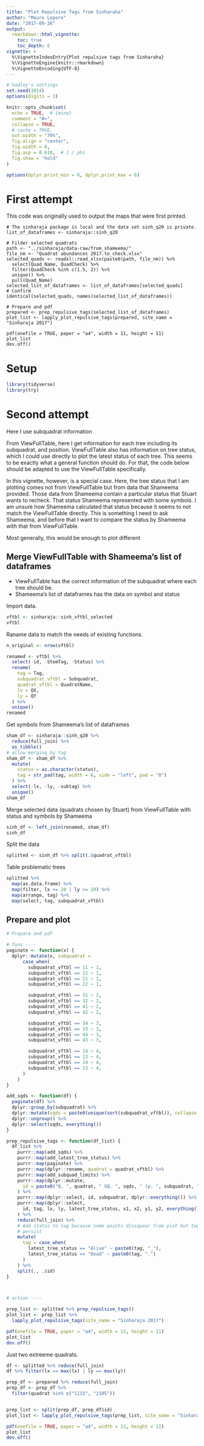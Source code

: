 ```yaml
---
title: "Plot Repulsive Tags from Sinharaha"
author: "Mauro Lepore"
date: "2017-09-26"
output: 
  rmarkdown::html_vignette:
    toc: true
    toc_depth: 6
vignette: >
  %\VignetteIndexEntry{Plot repulsive tags from Sinharaha}
  %\VignetteEngine{knitr::rmarkdown}
  %\VignetteEncoding{UTF-8}
---
```


```r
# hadley's settings
set.seed(1014)
options(digits = 3)

knitr::opts_chunk$set(
  echo = TRUE,  # {mine}
  comment = "#>",
  collapse = TRUE,
  # cache = TRUE,
  out.width = "70%",
  fig.align = "center",
  fig.width = 6,
  fig.asp = 0.618,  # 1 / phi
  fig.show = "hold"
)

options(dplyr.print_min = 6, dplyr.print_max = 6)
```

# First attempt

This code was originally used to output the maps that were first printed.

```
# The sinharaja package is local and the data set sinh_q20 is private.
list_of_dataframes <- sinharaja::sinh_q20

# Filder selected quadrats
path <- "../sinharaja/data-raw/from_shameema/"
file_nm <- "Quadrat abundances 2017.to_check.xlsx"
selected_quads <- readxl::read_xlsx(paste0(path, file_nm)) %>%
  select(Quad_Name, QuadCheck) %>%
  filter(QuadCheck %in% c(1.5, 2)) %>%
  unique() %>%
  pull(Quad_Name)
selected_list_of_dataframes <- list_of_dataframes[selected_quads]
# Confirm
identical(selected_quads, names(selected_list_of_dataframes))

# Prepare and pdf
prepared <- prep_repulsive_tags(selected_list_of_dataframes)
plot_list <- lapply_plot_repulsive_tags(prepared, site_name = "Sinharaja 2017")

pdf(onefile = TRUE, paper = "a4", width = 11, height = 11)
plot_list
dev.off()
```

# Setup 

```r
library(tidyverse)
library(try)
```



# Second attempt

Here I use subquadrat information 

From ViewFullTable, here I get information for each tree including its subquadrat, and position. ViewFullTable  also has information on tree status, which I could use directly to plot the latest status of each tree. This seems to be exactly what a general function should do. For that, the code below should be adapted to use the ViewFullTable specifically.

In this vignette, however, is a special case. Here, the tree status that I am plotting comes not from ViewFullTable but from data that Shameema provided. Those data from Shameema contain a particular status that Stuart wants to recheck. That status Shameema represented with some symbols. I am unsure how Shameema calculated that status because it seems to not match the ViewFullTable directly. This  is  something I need to ask Shameema, and before that I want to compare  the status by Shameema with that from ViewFullTable.



Most generally, this  would be enough to plot different 

## Merge ViewFullTable with Shameema's list of dataframes

* ViewFullTable has the correct information of the subquadrat where each tree should be.
* Shameema's list of dataframes has the data on symbol and status

Import data.

```r
vftbl <- sinharaja::sinh_vftbl_selected
vftbl
```

Raname data to match the needs of existing functions.

```r
n_original <- nrow(vftbl)

renamed <- vftbl %>% 
  select(-id, -StemTag, -Status) %>% 
  rename(
    tag = Tag,
    subquadrat_vftbl = Subquadrat,
    quadrat_vftbl = QuadratName,
    lx = QX,
    ly = QY
  ) %>% 
  unique()
renamed
```

Get symbols from Shameema's list of dataframes

```r
sham_df <- sinharaja::sinh_q20 %>% 
  reduce(full_join) %>% 
  as_tibble()
# allow merging by tag
sham_df <- sham_df %>% 
  mutate(
    status = as.character(status),
    tag = str_pad(tag, width = 6, side = "left", pad = "0")
  ) %>% 
  select(-lx, -ly, -subtag) %>% 
  unique()
sham_df
```

Merge selected data (quadrats chosen by Stuart) from ViewFullTable with status and symbols by Shameema

```r
sinh_df <- left_join(renamed, sham_df)
sinh_df
```

Split the data

```r
splitted <- sinh_df %>% split(.$quadrat_vftbl)
```

Table problematic trees

```r
splitted %>% 
  map(as.data.frame) %>% 
  map(filter, lx >= 20 | ly >= 20) %>% 
  map(arrange, tag) %>% 
  map(select, tag, subquadrat_vftbl)
```



## Prepare and plot

```r
# Prepare and pdf

# funs ----
paginate <- function(x) {
  dplyr::mutate(x, subquadrat =
      case_when(
        subquadrat_vftbl == 11 ~ 1,
        subquadrat_vftbl == 12 ~ 1,
        subquadrat_vftbl == 21 ~ 1,
        subquadrat_vftbl == 22 ~ 1,

        subquadrat_vftbl == 31 ~ 2,
        subquadrat_vftbl == 32 ~ 2,
        subquadrat_vftbl == 41 ~ 2,
        subquadrat_vftbl == 42 ~ 2,

        subquadrat_vftbl == 34 ~ 3,
        subquadrat_vftbl == 33 ~ 3,
        subquadrat_vftbl == 44 ~ 3,
        subquadrat_vftbl == 43 ~ 3,

        subquadrat_vftbl == 14 ~ 4,
        subquadrat_vftbl == 13 ~ 4,
        subquadrat_vftbl == 24 ~ 4,
        subquadrat_vftbl == 23 ~ 4,
      )
    )
}

add_sqds <- function(df) {
  paginate(df) %>% 
  dplyr::group_by(subquadrat) %>% 
  dplyr::mutate(sqds = paste0(unique(sort(subquadrat_vftbl)), collapse = "-")) %>% 
  dplyr::ungroup() %>% 
  dplyr::select(sqds, everything())
}

prep_repulsive_tags <- function(df_list) {
  df_list %>% 
    purrr::map(add_sqds) %>%
    purrr::map(add_latest_tree_status) %>%
    purrr::map(paginate) %>%
    purrr::map(dplyr::rename, quadrat = quadrat_vftbl) %>%
    purrr::map(add_subquad_limits) %>%
    purrr::map(dplyr::mutate,
      id = paste0("Q. ", quadrat, " SQ. ", sqds, " (p. ", subquadrat, ")")
    ) %>%
    purrr::map(dplyr::select, id, subquadrat, dplyr::everything()) %>%
    purrr::map(dplyr::select,
      id, tag, lx, ly, latest_tree_status, x1, x2, y1, y2, everything()
    ) %>% 
    reduce(full_join) %>% 
    # Add status to tag because some points dissapear from plot but tags  
    # persist
    mutate(
      tag = case_when(
        latest_tree_status == "Alive" ~ paste0(tag, "_"),
        latest_tree_status == "Dead" ~ paste0(tag, ".")
      )
    ) %>% 
    split(., .$id)
}



# action ----

prep_list <- splitted %>% prep_repulsive_tags()
plot_list <- prep_list %>% 
  lapply_plot_repulsive_tags(site_name = "Sinharaja 2017")

pdf(onefile = TRUE, paper = "a4", width = 11, height = 11)
plot_list
dev.off()
```



Just two extreeme quadrats.

```r
df <- splitted %>% reduce(full_join)
df %>% filter(lx == max(lx) | ly == max(ly))

prep_df <- prepared %>% reduce(full_join)
prep_df <- prep_df %>% 
  filter(quadrat %in% c("1115", "2105"))


prep_list <- split(prep_df, prep_df$id)
plot_list <- lapply_plot_repulsive_tags(prep_list, site_name = "Sinharaja 2017")

pdf(onefile = TRUE, paper = "a4", width = 11, height = 11)
plot_list
dev.off()


```





